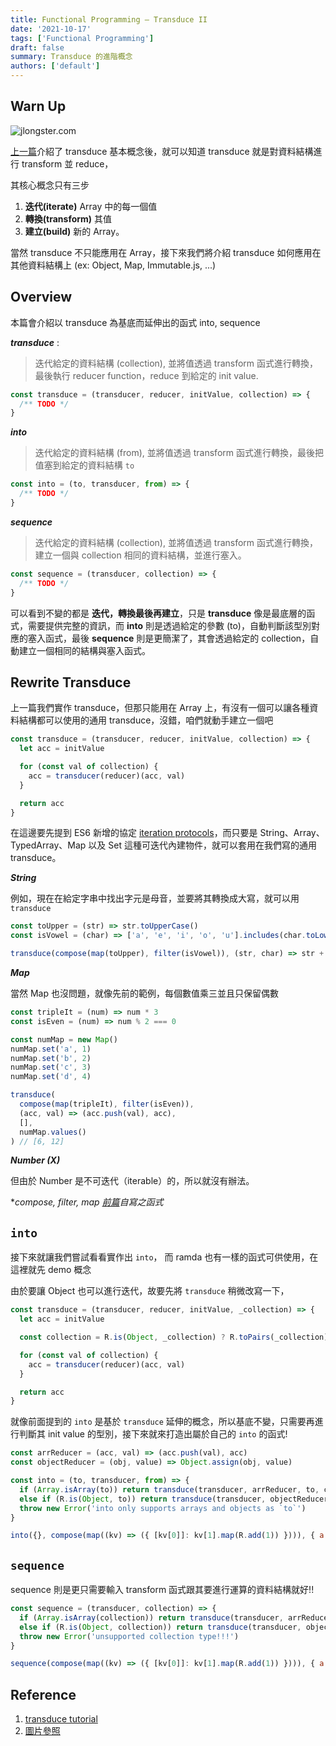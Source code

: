```yaml
---
title: Functional Programming – Transduce II
date: '2021-10-17'
tags: ['Functional Programming']
draft: false
summary: Transduce 的進階概念
authors: ['default']
---
```


<TOCInline toc={props.toc} asDisclosure />

## Warn Up

![jlongster.com](https://i.imgur.com/G92vQBS.png)

[上一篇](https://ithelp.ithome.com.tw/articles/10269569)介紹了 transduce 基本概念後，就可以知道 transduce 就是對資料結構進行 transform 並 reduce，

其核心概念只有三步

1. **迭代(iterate)** Array 中的每一個值
2. **轉換(transform)** 其值
3. **建立(build)** 新的 Array。

當然 transduce 不只能應用在 Array，接下來我們將介紹 transduce 如何應用在其他資料結構上 (ex: Object, Map, Immutable.js, ...)

## Overview

本篇會介紹以 transduce 為基底而延伸出的函式 into, sequence

**_transduce_** :

> 迭代給定的資料結構 (collection), 並將值透過 transform 函式進行轉換，最後執行 reducer function，reduce 到給定的 init value.

```js
const transduce = (transducer, reducer, initValue, collection) => {
  /** TODO */
}
```

**_into_**

> 迭代給定的資料結構 (from), 並將值透過 transform 函式進行轉換，最後把值塞到給定的資料結構 `to`

```js
const into = (to, transducer, from) => {
  /** TODO */
}
```

**_sequence_**

> 迭代給定的資料結構 (collection), 並將值透過 transform 函式進行轉換，建立一個與 collection 相同的資料結構，並進行塞入。

```js
const sequence = (transducer, collection) => {
  /** TODO */
}
```

可以看到不變的都是 **迭代，轉換最後再建立**，只是 **transduce** 像是最底層的函式，需要提供完整的資訊，而 **into** 則是透過給定的參數 (to)，自動判斷該型別對應的塞入函式，最後 **sequence** 則是更簡潔了，其會透過給定的 collection，自動建立一個相同的結構與塞入函式。

## Rewrite Transduce

上一篇我們實作 transduce，但那只能用在 Array 上，有沒有一個可以讓各種資料結構都可以使用的通用 transduce，沒錯，咱們就動手建立一個吧

```js
const transduce = (transducer, reducer, initValue, collection) => {
  let acc = initValue

  for (const val of collection) {
    acc = transducer(reducer)(acc, val)
  }

  return acc
}
```

在這邊要先提到 ES6 新增的協定 [iteration protocols](https://developer.mozilla.org/zh-TW/docs/Web/JavaScript/Reference/Iteration_protocols)，而只要是 String、Array、TypedArray、Map 以及 Set 這種可迭代內建物件，就可以套用在我們寫的通用 transduce。

**_String_**

例如，現在在給定字串中找出字元是母音，並要將其轉換成大寫，就可以用 `transduce`

```js
const toUpper = (str) => str.toUpperCase()
const isVowel = (char) => ['a', 'e', 'i', 'o', 'u'].includes(char.toLowerCase())

transduce(compose(map(toUpper), filter(isVowel)), (str, char) => str + char, '', 'JingHuangSu') // IUAU
```

**_Map_**

當然 Map 也沒問題，就像先前的範例，每個數值乘三並且只保留偶數

```js
const tripleIt = (num) => num * 3
const isEven = (num) => num % 2 === 0

const numMap = new Map()
numMap.set('a', 1)
numMap.set('b', 2)
numMap.set('c', 3)
numMap.set('d', 4)

transduce(
  compose(map(tripleIt), filter(isEven)),
  (acc, val) => (acc.push(val), acc),
  [],
  numMap.values()
) // [6, 12]
```

**_Number (X)_**

但由於 Number 是不可迭代（iterable）的，所以就沒有辦法。

\*_compose, filter, map [前篇](https://ithelp.ithome.com.tw/articles/10269569)自寫之函式_

## `into`

接下來就讓我們嘗試看看實作出 `into`， 而 ramda 也有一樣的函式可供使用，在這裡就先 demo 概念

由於要讓 Object 也可以進行迭代，故要先將 `transduce` 稍微改寫一下，

```js
const transduce = (transducer, reducer, initValue, _collection) => {
  let acc = initValue

  const collection = R.is(Object, _collection) ? R.toPairs(_collection) : _collection

  for (const val of collection) {
    acc = transducer(reducer)(acc, val)
  }

  return acc
}
```

就像前面提到的 `into` 是基於 `transduce` 延伸的概念，所以基底不變，只需要再進行判斷其 init value 的型別，接下來就來打造出屬於自己的 `into` 的函式!

```js
const arrReducer = (acc, val) => (acc.push(val), acc)
const objectReducer = (obj, value) => Object.assign(obj, value)

const into = (to, transducer, from) => {
  if (Array.isArray(to)) return transduce(transducer, arrReducer, to, collection)
  else if (R.is(Object, to)) return transduce(transducer, objectReducer, to, collection)
  throw new Error('into only supports arrays and objects as `to`')
}

into({}, compose(map((kv) => ({ [kv[0]]: kv[1].map(R.add(1)) }))), { a: [1, 2, 3], b: [2, 3, 4] }) // {a: [2, 3, 4], b: [3, 4, 5]}
```

## `sequence`

sequence 則是更只需要輸入 transform 函式跟其要進行運算的資料結構就好!!

```js
const sequence = (transducer, collection) => {
  if (Array.isArray(collection)) return transduce(transducer, arrReducer, [], collection)
  else if (R.is(Object, collection)) return transduce(transducer, objectReducer, {}, collection)
  throw new Error('unsupported collection type!!!')
}

sequence(compose(map((kv) => ({ [kv[0]]: kv[1].map(R.add(1)) }))), { a: [1, 2, 3], b: [2, 3, 4] }) // {a: [2, 3, 4], b: [3, 4, 5]}
```

## Reference

1. [transduce tutorial](https://egghead.io/courses/quickly-transform-data-with-transducers)
2. [圖片參照](https://archive.jlongster.com/Transducers.js--A-JavaScript-Library-for-Transformation-of-Data)
